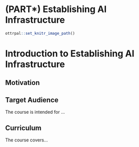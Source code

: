 
# (PART\*) Establishing AI Infrastructure {-}

```r
ottrpal::set_knitr_image_path()
```

# Introduction to Establishing AI Infrastructure


## Motivation


## Target Audience  

The course is intended for ...

## Curriculum  

The course covers...

